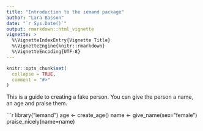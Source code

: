 ```yaml
---
title: "Introduction to the iemand package"
author: "Lara Basson"
date: "`r Sys.Date()`"
output: rmarkdown::html_vignette
vignette: >
  %\VignetteIndexEntry{Vignette Title}
  %\VignetteEngine{knitr::rmarkdown}
  %\VignetteEncoding{UTF-8}
---
```


```r
knitr::opts_chunk$set(
  collapse = TRUE,
  comment = "#>"
)
```

This is a guide to creating a fake person. You can give the person a name, an age and praise them.

```r
library("iemand")
age <- create_age()
name <- give_name(sex="female")
praise_nicely(name=name)
